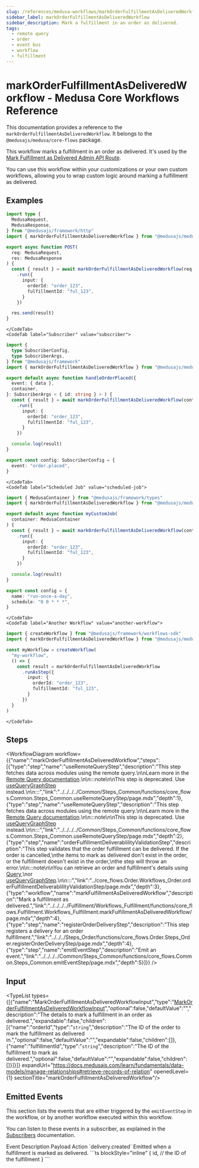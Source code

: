 ```yaml
---
slug: /references/medusa-workflows/markOrderFulfillmentAsDeliveredWorkflow
sidebar_label: markOrderFulfillmentAsDeliveredWorkflow
sidebar_description: Mark a fulfillment in an order as delivered.
tags:
  - remote query
  - order
  - event bus
  - workflow
  - fulfillment
---
```



# markOrderFulfillmentAsDeliveredWorkflow - Medusa Core Workflows Reference

This documentation provides a reference to the `markOrderFulfillmentAsDeliveredWorkflow`. It belongs to the `@medusajs/medusa/core-flows` package.

This workflow marks a fulfillment in an order as delivered. It's used by the
[Mark Fulfillment as Delivered Admin API Route](https://docs.medusajs.com/api/admin#orders\_postordersidfulfillmentsfulfillment\_idmarkasdelivered).

You can use this workflow within your customizations or your own custom workflows, allowing you to wrap custom logic around
marking a fulfillment as delivered.

<SourceCodeLink link="https://github.com/medusajs/medusa/blob/9069e9279ee230384cf09c553f60ab6caa0e7012/packages/core/core-flows/src/order/workflows/mark-order-fulfillment-as-delivered.ts#L220" />

## Examples

<CodeTabs group="workflow-exection">
    <CodeTab label="API Route" value="api-route">
    
```ts title="src/api/workflow/route.ts"
import type {
  MedusaRequest,
  MedusaResponse,
} from "@medusajs/framework/http"
import { markOrderFulfillmentAsDeliveredWorkflow } from "@medusajs/medusa/core-flows"

export async function POST(
  req: MedusaRequest,
  res: MedusaResponse
) {
  const { result } = await markOrderFulfillmentAsDeliveredWorkflow(req.scope)
    .run({
      input: {
        orderId: "order_123",
        fulfillmentId: "ful_123",
      }
    })

  res.send(result)
}
```

    </CodeTab>
    <CodeTab label="Subscriber" value="subscriber">
    
```ts title="src/subscribers/order-placed.ts"
import {
  type SubscriberConfig,
  type SubscriberArgs,
} from "@medusajs/framework"
import { markOrderFulfillmentAsDeliveredWorkflow } from "@medusajs/medusa/core-flows"

export default async function handleOrderPlaced({
  event: { data },
  container,
}: SubscriberArgs < { id: string } > ) {
  const { result } = await markOrderFulfillmentAsDeliveredWorkflow(container)
    .run({
      input: {
        orderId: "order_123",
        fulfillmentId: "ful_123",
      }
    })

  console.log(result)
}

export const config: SubscriberConfig = {
  event: "order.placed",
}
```

    </CodeTab>
    <CodeTab label="Scheduled Job" value="scheduled-job">
    
```ts title="src/jobs/message-daily.ts"
import { MedusaContainer } from "@medusajs/framework/types"
import { markOrderFulfillmentAsDeliveredWorkflow } from "@medusajs/medusa/core-flows"

export default async function myCustomJob(
  container: MedusaContainer
) {
  const { result } = await markOrderFulfillmentAsDeliveredWorkflow(container)
    .run({
      input: {
        orderId: "order_123",
        fulfillmentId: "ful_123",
      }
    })

  console.log(result)
}

export const config = {
  name: "run-once-a-day",
  schedule: "0 0 * * *",
}
```

    </CodeTab>
    <CodeTab label="Another Workflow" value="another-workflow">
    
```ts title="src/workflows/my-workflow.ts"
import { createWorkflow } from "@medusajs/framework/workflows-sdk"
import { markOrderFulfillmentAsDeliveredWorkflow } from "@medusajs/medusa/core-flows"

const myWorkflow = createWorkflow(
  "my-workflow",
  () => {
    const result = markOrderFulfillmentAsDeliveredWorkflow
      .runAsStep({
        input: {
          orderId: "order_123",
          fulfillmentId: "ful_123",
        }
      })
  }
)
```

    </CodeTab>
  </CodeTabs>

## Steps

<WorkflowDiagram workflow={{"name":"markOrderFulfillmentAsDeliveredWorkflow","steps":[{"type":"step","name":"useRemoteQueryStep","description":"This step fetches data across modules using the remote query.\n\nLearn more in the [Remote Query documentation](https://docs.medusajs.com/learn/fundamentals/module-links/query).\n\n:::note\n\nThis step is deprecated. Use [useQueryGraphStep](../../../../Common/Steps_Common/functions/core_flows.Common.Steps_Common.useQueryGraphStep/page.mdx) instead.\n\n:::","link":"../../../../Common/Steps_Common/functions/core_flows.Common.Steps_Common.useRemoteQueryStep/page.mdx","depth":1},{"type":"step","name":"useRemoteQueryStep","description":"This step fetches data across modules using the remote query.\n\nLearn more in the [Remote Query documentation](https://docs.medusajs.com/learn/fundamentals/module-links/query).\n\n:::note\n\nThis step is deprecated. Use [useQueryGraphStep](../../../../Common/Steps_Common/functions/core_flows.Common.Steps_Common.useQueryGraphStep/page.mdx) instead.\n\n:::","link":"../../../../Common/Steps_Common/functions/core_flows.Common.Steps_Common.useRemoteQueryStep/page.mdx","depth":2},{"type":"step","name":"orderFulfillmentDeliverablilityValidationStep","description":"This step validates that the order fulfillment can be delivered. If the order is cancelled,\nthe items to mark as delivered don't exist in the order, or the fulfillment doesn't exist in the order,\nthe step will throw an error.\n\n:::note\n\nYou can retrieve an order and fulfillment's details using [Query](https://docs.medusajs.com/learn/fundamentals/module-links/query),\nor [useQueryGraphStep](https://docs.medusajs.com/resources/references/medusa-workflows/steps/useQueryGraphStep).\n\n:::","link":"../core_flows.Order.Workflows_Order.orderFulfillmentDeliverablilityValidationStep/page.mdx","depth":3},{"type":"workflow","name":"markFulfillmentAsDeliveredWorkflow","description":"Mark a fulfillment as delivered.","link":"../../../../Fulfillment/Workflows_Fulfillment/functions/core_flows.Fulfillment.Workflows_Fulfillment.markFulfillmentAsDeliveredWorkflow/page.mdx","depth":4},{"type":"step","name":"registerOrderDeliveryStep","description":"This step registers a delivery for an order fulfillment.","link":"../../../Steps_Order/functions/core_flows.Order.Steps_Order.registerOrderDeliveryStep/page.mdx","depth":4},{"type":"step","name":"emitEventStep","description":"Emit an event.","link":"../../../../Common/Steps_Common/functions/core_flows.Common.Steps_Common.emitEventStep/page.mdx","depth":5}]}} />

## Input

<TypeList types={[{"name":"MarkOrderFulfillmentAsDeliveredWorkflowInput","type":"[MarkOrderFulfillmentAsDeliveredWorkflowInput](../../../../types/core_flows.MarkOrderFulfillmentAsDeliveredWorkflowInput/page.mdx)","optional":false,"defaultValue":"","description":"The details to mark a fulfillment in an order as delivered.","expandable":false,"children":[{"name":"orderId","type":"`string`","description":"The ID of the order to mark the fulfillment as delivered in.","optional":false,"defaultValue":"","expandable":false,"children":[]},{"name":"fulfillmentId","type":"`string`","description":"The ID of the fulfillment to mark as delivered.","optional":false,"defaultValue":"","expandable":false,"children":[]}]}]} expandUrl="https://docs.medusajs.com/learn/fundamentals/data-models/manage-relationships#retrieve-records-of-relation" openedLevel={1} sectionTitle="markOrderFulfillmentAsDeliveredWorkflow"/>

## Emitted Events

This section lists the events that are either triggered by the `emitEventStep` in the workflow, or by another workflow executed within this workflow.

You can listen to these events in a subscriber, as explained in the [Subscribers](https://docs.medusajs.com/learn/fundamentals/events-and-subscribers) documentation.

<Table>
  <Table.Header>
    <Table.Row>
      <Table.HeaderCell>
Event
</Table.HeaderCell>
      <Table.HeaderCell>
Description
</Table.HeaderCell>
      <Table.HeaderCell>
Payload
</Table.HeaderCell>
      <Table.HeaderCell>
Action
</Table.HeaderCell>
    </Table.Row>
  </Table.Header>
  <Table.Body>
    <Table.Row>
      <Table.Cell>
`delivery.created`
</Table.Cell>
      <Table.Cell>
Emitted when a fulfillment is marked as delivered.
</Table.Cell>
      <Table.Cell>
```ts blockStyle="inline"
{
  id, // the ID of the fulfillment
}
```
</Table.Cell>
      <Table.Cell>
<CopyGeneratedSnippetButton tooltipText="Copy subscriber for event" type="subscriber" options={{
        event: "delivery.created",
        payload: `\`\`\`ts
{
  id, // the ID of the fulfillment
}
\`\`\``
        }}/>
</Table.Cell>
    </Table.Row>
  </Table.Body>
</Table>
